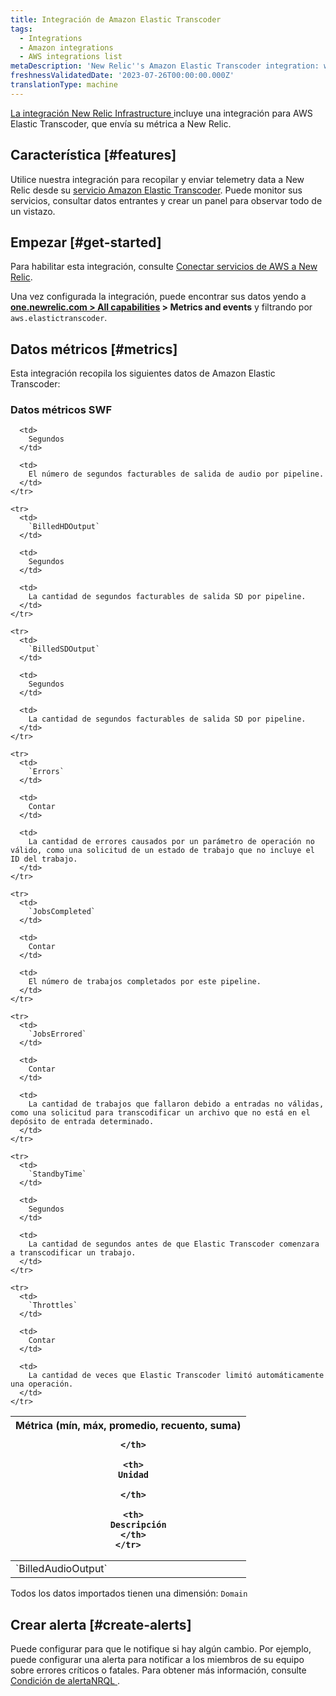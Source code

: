 ```yaml
---
title: Integración de Amazon Elastic Transcoder
tags:
  - Integrations
  - Amazon integrations
  - AWS integrations list
metaDescription: 'New Relic''s Amazon Elastic Transcoder integration: what data it reports and how to enable it.'
freshnessValidatedDate: '2023-07-26T00:00:00.000Z'
translationType: machine
---
```


[La integración New Relic Infrastructure ](/docs/infrastructure/integrations-getting-started/getting-started/introduction-infrastructure-integrations)incluye una integración para AWS Elastic Transcoder, que envía su métrica a New Relic.

## Característica [#features]

Utilice nuestra integración para recopilar y enviar telemetry data a New Relic desde su [servicio Amazon Elastic Transcoder](https://aws.amazon.com/elastictranscoder/). Puede monitor sus servicios, consultar datos entrantes y crear un panel para observar todo de un vistazo.

## Empezar [#get-started]

Para habilitar esta integración, consulte [Conectar servicios de AWS a New Relic](/docs/infrastructure/amazon-integrations/connect/aws-metric-stream-setup).

Una vez configurada la integración, puede encontrar sus datos yendo a <DNT>**[one.newrelic.com > All capabilities](https://one.newrelic.com/all-capabilities) > Metrics and events**</DNT> y filtrando por `aws.elastictranscoder`.

## Datos métricos [#metrics]

Esta integración recopila los siguientes datos de Amazon Elastic Transcoder:

### Datos métricos SWF

<table>
  <thead>
    <tr>
      <th style={{ width: "220px" }}>
        Métrica (mín, máx, promedio, recuento, suma)  

      </th>

      <th>
        Unidad  

      </th>

      <th>
        Descripción
      </th>
    </tr>
  </thead>

  <tbody>
    <tr>
      <td>
        `BilledAudioOutput`
      </td>

      <td>
        Segundos
      </td>

      <td>
        El número de segundos facturables de salida de audio por pipeline.
      </td>
    </tr>

    <tr>
      <td>
        `BilledHDOutput`
      </td>

      <td>
        Segundos
      </td>

      <td>
        La cantidad de segundos facturables de salida SD por pipeline.
      </td>
    </tr>

    <tr>
      <td>
        `BilledSDOutput`
      </td>

      <td>
        Segundos
      </td>

      <td>
        La cantidad de segundos facturables de salida SD por pipeline.
      </td>
    </tr>

    <tr>
      <td>
        `Errors`
      </td>

      <td>
        Contar
      </td>

      <td>
        La cantidad de errores causados por un parámetro de operación no válido, como una solicitud de un estado de trabajo que no incluye el ID del trabajo.
      </td>
    </tr>

    <tr>
      <td>
        `JobsCompleted`
      </td>

      <td>
        Contar
      </td>

      <td>
        El número de trabajos completados por este pipeline.
      </td>
    </tr>

    <tr>
      <td>
        `JobsErrored`
      </td>

      <td>
        Contar
      </td>

      <td>
        La cantidad de trabajos que fallaron debido a entradas no válidas, como una solicitud para transcodificar un archivo que no está en el depósito de entrada determinado.
      </td>
    </tr>

    <tr>
      <td>
        `StandbyTime`
      </td>

      <td>
        Segundos
      </td>

      <td>
        La cantidad de segundos antes de que Elastic Transcoder comenzara a transcodificar un trabajo.
      </td>
    </tr>

    <tr>
      <td>
        `Throttles`
      </td>

      <td>
        Contar
      </td>

      <td>
        La cantidad de veces que Elastic Transcoder limitó automáticamente una operación.
      </td>
    </tr>
  </tbody>
</table>

Todos los datos importados tienen una dimensión: `Domain`

## Crear alerta [#create-alerts]

Puede configurar <InlinePopover type="alerts"/>para que le notifique si hay algún cambio. Por ejemplo, puede configurar una alerta para notificar a los miembros de su equipo sobre errores críticos o fatales. Para obtener más información, consulte [Condición de alertaNRQL ](/docs/alerts-applied-intelligence/new-relic-alerts/get-started/your-first-nrql-condition).